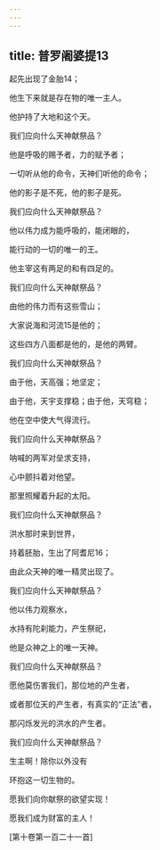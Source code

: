 ```yaml
---
---
---
```

title: 普罗阇婆提13
---




起先出现了金胎14；

他生下来就是存在物的唯一主人。

他护持了大地和这个天。

我们应向什么天神献祭品？

他是呼吸的赐予者，力的赋予者；

一切听从他的命令，天神们听他的命令；

他的影子是不死，他的影子是死。

我们应向什么天神献祭品？

他以伟力成为能呼吸的，能闭眼的，

能行动的一切的唯一的王。

他主宰这有两足的和有四足的。

我们应向什么天神献祭品？

由他的伟力而有这些雪山；

大家说海和河流15是他的；

这些四方八面都是他的，是他的两臂。

我们应向什么天神献祭品？

由于他，天高强；地坚定；

由于他，天宇支撑稳；由于他，天穹稳；

他在空中使大气得流行。

我们应向什么天神献祭品？

呐喊的两军对垒求支持，

心中颤抖着对他望。

那里照耀着升起的太阳。

我们应向什么天神献祭品？

洪水那时来到世界，

持着胚胎，生出了阿耆尼16；

由此众天神的唯一精灵出现了。

我们应向什么天神献祭品？

他以伟力观察水，

水持有陀刹能力，产生祭祀，

他是众神之上的唯一天神。

我们应向什么天神献祭品？

愿他莫伤害我们，那位地的产生者，

或者那位天的产生者，有真实的“正法”者，

那闪烁发光的洪水的产生者。

我们应向什么天神献祭品？

生主啊！除你以外没有

环抱这一切生物的。

愿我们向你献祭的欲望实现！

愿我们成为财富的主人！

[第十卷第一百二十一首]